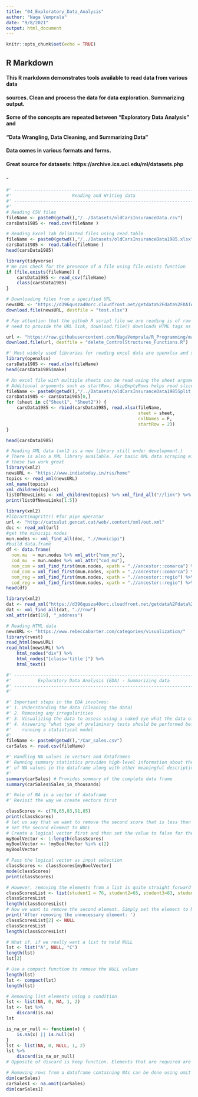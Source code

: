 ```yaml
---
title: "04_Exploratory_Data_Analysis"
author: "Naga Vemprala"
date: "9/8/2021"
output: html_document
---
```


```r
knitr::opts_chunk$set(echo = TRUE)
```

## R Markdown

#### This R markdown demonstrates tools available to read data from various data 
#### sources. Clean and process the data for data exploration. Summarizing output.
#### Some of the concepts are repeated between "Exploratory Data Analysis" and 
#### "Data Wrangling, Data Cleaning, and Summarizing Data" 
#### Data comes in various formats and forms. 
#### Great source for datasets: https://archive.ics.uci.edu/ml/datasets.php 
#### -


``` r
#' ------------------------------------------------------------------------- '#
#'                       Reading and Writing data 
#' ------------------------------------------------------------------------- '#
#' 
# Reading CSV files 
fileName <- paste0(getwd(),"/../Datasets/oldCarsInsuranceData.csv")
carsData1985 <- read.csv(fileName )

```

``` r
# Reading Excel Tab delimited files using read.table 
fileName <- paste0(getwd(),"/../Datasets/oldCarsInsuranceData1985.xlsx")
carsData1985 <- read.table(fileName )
head(carsData1985)
```

```r
library(tidyverse)
# We can check for the presence of a file using file.exists function 
if (file.exists(fileName)) {
    carsData1985 <- read_csv(fileName)
    class(carsData1985)
}

``` 
``` r
# Downloading files from a specified URL 
newsURL <- "https://d396qusza40orc.cloudfront.net/getdata%2Fdata%2FDATA.gov_NGAP.xlsx"
download.file(newsURL, destfile = "test.xlsx")

```


``` r
# Pay attention that the github R script file we are reading is of raw data. If we 
# need to provide the URL link, download.file() downloads HTML tags as well 

url <- "https://raw.githubusercontent.com/NagaVemprala/R_Programming/main/03_ControlStructures_Functions.R"
download.file(url, destfile = "delete_ControlStructures_Functions.R")
```

``` r
#' Most widely used libraries for reading excel data are openxlsx and xlsx 
library(openxlsx)
carsData1985 <- read.xlsx(fileName)
head(carsData1985$make)
```

``` r

# An excel file with multiple sheets can be read using the sheet argument 
# Additional arguments such as startRow, skipEmptyRows helps read slice of data
fileName <- paste0(getwd(),"/../Datasets/oldCarsInsuranceData1985Split.xlsx")
carsData1985 <- carsData1985[0,]
for (sheet in c("Sheet1", "Sheet2")) {
    carsData1985 <- rbind(carsData1985, read.xlsx(fileName, 
                                                  sheet = sheet,
                                                  colNames = F,
                                                  startRow = 2))
}

head(carsData1985)
```

``` r
# Reading XML data (xml2 is a new library still under development.)
# There is also a XML library available. For basic XML data scraping either of 
# these two work great 
library(xml2)
newsURL <- "https://www.indiatoday.in/rss/home"
topics <- read_xml(newsURL)
xml_name(topics)
xml_children(topics)
listOfNewsLinks <- xml_children(topics) %>% xml_find_all("//link") %>% xml_text()
print(listOfNewsLinks[1:5])
```

``` r
library(xml2)
#librart(magrittr) #for pipe operator
url <- "http://catsalut.gencat.cat/web/.content/xml/out.xml"
doc <- read_xml(url)
#get the minicipi nodes
mun.nodes <- xml_find_all(doc, ".//municipi")
#build data.frame
df <- data.frame(
  nom.mu  = mun.nodes %>% xml_attr("nom_mu"),
  cod_mu  = mun.nodes %>% xml_attr("cod_mu"),
  nom_com = xml_find_first(mun.nodes, xpath = ".//ancestor::comarca") %>% xml_attr("nom_com"),
  cod_com = xml_find_first(mun.nodes, xpath = ".//ancestor::comarca") %>% xml_attr("cod_com"),
  nom_reg = xml_find_first(mun.nodes, xpath = ".//ancestor::regio") %>% xml_attr("nom_reg"),
  cod_reg = xml_find_first(mun.nodes, xpath = ".//ancestor::regio") %>% xml_attr("cod_reg"))
head(df)
```
``` r

library(xml2)
dat <- read_xml("https://d396qusza40orc.cloudfront.net/getdata%2Fdata%2Frestaurants.xml")
dat <- xml_find_all(dat, ".//row") 
xml_attr(dat[19], "_address")

```

``` r

# Reading HTML data
newsURL <- "https://www.rebeccabarter.com/categories/visualization/"
library(rvest)
read_html(newsURL) 
read_html(newsURL) %>% 
    html_nodes("div") %>% 
    html_nodes("[class='title']") %>% 
    html_text()
```


``` r

#' ------------------------------------------------------------------------- '#
#'          Exploratory Data Analysis (EDA) - Summarizing data   
#' ------------------------------------------------------------------------- '#
#' 

#' Important steps in the EDA involves: 
#' 1. Understanding the data (Cleaning the data)
#' 2. Removing any irregularities 
#' 3. Visualizing the data to assess using a naked eye what the data offers 
#' 4. Answering "what type of preliminary tests should be performed before 
#'    running a statistical model 
#'     
fileName <- paste0(getwd(),"/Car_sales.csv")
carSales <- read.csv(fileName)

#' Handling NA values in vectors and dataframes 
#' Running summary statistics provides high-level information about the presence 
#' of NA values in the dataframe along with other meaningful descriptive statistics 
#' 
summary(carSales) # Provides summary of the complete data frame 
summary(carSales$Sales_in_thousands)

```

``` r
#' Role of NA in a vector of dataframe 
#' Revisit the way we create vectors first 

classScores <- c(76,65,83,91,85)
print(classScores)
# let us say that we want to remove the second score that is less than 70
# set the second element to NULL
# Create a logical vector first and then set the value to false for the position which needs to be removed 
myBoolVector <- 1:length(classScores) 
myBoolVector <- !myBoolVector %in% c(2)
myBoolVector

# Pass the logical vector as input selection 
classScores <- classScores[myBoolVector]
mode(classScores)
print(classScores)

```
``` r
# However, removing the elements from a list is quite straight forward 
classScoresList <- list(student1 = 76, student2=65, student3=83, student4=91, student5=85)
classScoresList
length(classScoresList)
# Now we want to remove the second element. Simply set the element to NULL
print('After removing the unnecessary element: ')
classScoresList[2] <- NULL 
classScoresList
length(classScoresList)
```

``` r
# What if, if we really want a list to hold NULL 
lst <- list("A", NULL, "C")
length(lst)
lst[2]
```
``` r
# Use a compact function to remove the NULL values 
length(lst)
lst <- compact(lst)
length(lst)
```

``` r
# Removing list elements using a condition 
lst <- list(NA, 0, NA, 1, 2)
lst <- lst %>% 
    discard(is.na)
lst
```
``` r
is_na_or_null <- function(x) {
    is.na(x) || is.null(x)
}
lst <- list(NA, 0, NULL, 1, 2)
lst %>% 
    discard(is_na_or_null)
# Opposite of discard is keep function. Elements that are required are kept rest can be discarded
```

``` r
# Removing rows from a dataframe containing NAs can be done using omit 
dim(carSales) 
carSales1 <- na.omit(carSales)
dim(carSales1)
```